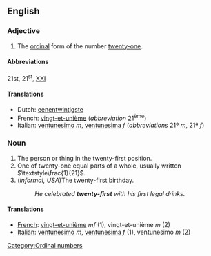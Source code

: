 ==English==

===Adjective===

# The [[ordinal number|ordinal]] form of the number [[twenty-one]].

====Abbreviations====
21st, 21<sup>st</sup>, [[XXI]]

====Translations====
{{top}}
*Dutch: [[eenentwintigste]]
*French: [[vingt-et-unième]] (''abbreviation'' 21<sup>ème</sup>)
*Italian: [[ventunesimo]] ''m'', [[ventunesima]] ''f'' (''abbreviations'' 21º ''m'', 21ª ''f'')
{{mid}}
{{bottom}}

===Noun===

#The person or thing in the twenty-first position.
#One of twenty-one equal parts of a whole, usually written <math>\textstyle\frac{1}{21}</math>.
#(''informal, USA'')The twenty-first birthday.
#:''He celebrated '''twenty-first''' with his first legal drinks.''

====Translations====

*[[French]]: [[vingt-et-unième]] ''mf'' (1), vingt-et-unième ''m'' (2)
*[[Italian]]: [[ventunesimo]] ''m'', [[ventunesima]] ''f'' (1), ventunesimo ''m'' (2)

[[Category:Ordinal numbers]]